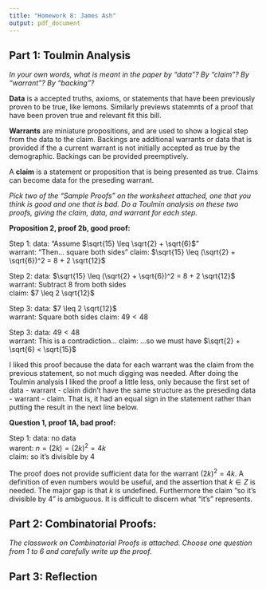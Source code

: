 ```yaml
---
title: "Homework 8: James Ash"
output: pdf_document
---
```


## Part 1: Toulmin Analysis

*In your own words, what is meant in the paper by "data"? By "claim"? By "warrant"? By "backing"?*

**Data** is a accepted truths, axioms, or statements that 
have been previously proven to be true, like lemons. Similarly previews 
statemnts of a proof that have been proven true and relevant fit this bill. 

**Warrants** are miniature propositions, and are used to show
a logical step from the data to the claim. Backings are additional warrants or 
data that is provided if the a current warrant is not initially accepted as 
true by the demographic. Backings can be provided preemptively. 

A **claim** is a statement or proposition that is being presented as true. 
Claims can become data for the preseding warrant.  

*Pick two of the "Sample Proofs" on the worksheet attached, one that you think is 
good and one that is bad. Do a Toulmin analysis on these two proofs, giving the 
claim, data, and warrant for each step.*

**Proposition 2, proof 2b, good proof:**  

Step 1: 
data: "Assume $\sqrt{15} \leq \sqrt{2} + \sqrt{6}$"  
warrant: "Then... square both sides"
claim: $\sqrt{15} \leq (\sqrt{2} + \sqrt{6})^2 = 8 + 2 \sqrt{12}$

Step 2: 
data: $\sqrt{15} \leq (\sqrt{2} + \sqrt{6})^2 = 8 + 2 \sqrt{12}$  
warrant: Subtract 8 from both sides  
claim: $7 \leq 2 \sqrt{12}$  

Step 3: 
data: $7 \leq 2 \sqrt{12}$  
warrant: Square both sides
claim: $49 < 48$  

Step 3: 
data: $49 < 48$   
warrant: This is a contradiction...
claim: ...so we must have $\sqrt{2} + \sqrt{6} < \sqrt{15}$

I liked this proof because the data for each warrant was the claim from the 
previous statement, so not much digging was needed. After doing the Toulmin 
analysis I liked the proof a little less, only because the first set of data - 
warrant - claim didn't have the same structure as the preseding data - warrant - 
claim. That is, it had an equal sign in the statement rather than putting the 
result in the next line below. 

**Question 1, proof 1A, bad proof:**

Step 1:
data: no data  
warent: $n = (2k) = (2k)^2 = 4k$  
claim: so it’s divisible by 4  

The proof does not provide sufficient data for the warrant $(2k)^2 = 4k$. A 
definition of even numbers would be useful, and the assertion that $k \in Z$ is 
needed. The major gap is that $k$ is undefined. Furthermore the claim "so it's
divisible by 4" is ambiguous. It is difficult to discern what "it's" represents. 





## Part 2: Combinatorial Proofs:

*The classwork on Combinatorial Proofs is attached. Choose one question from 
1 to 6 and carefully write up the proof.*


## Part 3: Reflection










